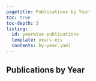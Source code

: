 ```yaml
---
pagetitle: Publications by Year
toc: true
toc-depth: 3
listing:
  id: yearwise-publications
  template: years.ejs
  contents: by-year.yaml
---
```


## Publications by Year

::: {#yearwise-publications}

:::